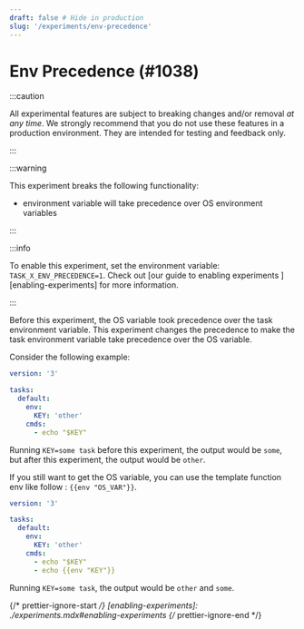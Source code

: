 ```yaml
---
draft: false # Hide in production
slug: '/experiments/env-precedence'
---
```


# Env Precedence (#1038)

:::caution

All experimental features are subject to breaking changes and/or removal _at any
time_. We strongly recommend that you do not use these features in a production
environment. They are intended for testing and feedback only.

:::

:::warning

This experiment breaks the following functionality:

- environment variable will take precedence over OS environment variables

:::

:::info

To enable this experiment, set the environment variable: `TASK_X_ENV_PRECEDENCE=1`.
Check out [our guide to enabling experiments ][enabling-experiments] for more
information.

:::

Before this experiment, the OS variable took precedence over the task environment variable. This experiment changes the precedence to make the task environment variable take precedence over the OS variable.

Consider the following example:

```yml
version: '3'

tasks:
  default:
    env:
      KEY: 'other'
    cmds:
      - echo "$KEY"
```
Running `KEY=some task` before this experiment, the output would be `some`, but after this experiment, the output would be `other`.

If you still want to get the OS variable, you can use the template function env like follow : `{{env "OS_VAR"}}`.

```yml
version: '3'

tasks:
  default:
    env:
      KEY: 'other'
    cmds:
      - echo "$KEY"
      - echo {{env "KEY"}}
```
Running `KEY=some task`, the output would be `other` and `some`.

{/* prettier-ignore-start */}
[enabling-experiments]: ./experiments.mdx#enabling-experiments
{/* prettier-ignore-end */}
